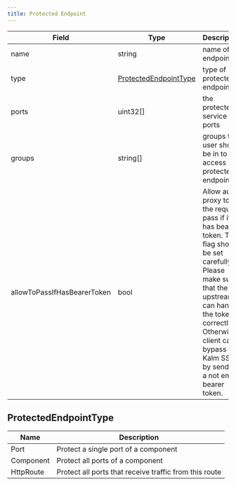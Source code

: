 ```yaml
---
title: Protected Endpoint
---
```


| Field                       | Type                                            | Description                                                  | Required |
| --------------------------- | ----------------------------------------------- | ------------------------------------------------------------ | -------- |
| name                        | string                                          | name of the endpoint                                         | True     |
| type                        | [ProtectedEndpointType](#protectedendpointtype) | type of protected endpoint                                   | True     |
| ports                       | uint32[]                                        | the protected service ports                                  | False    |
| groups                      | string[]                                        | groups the user should be in to access protected endpoint.   | False    |
| allowToPassIfHasBearerToken | bool                                            | Allow auth proxy to let the request pass if it has bearer token. This flag should be set carefully. Please make sure that the upstream can handle the token correctly. Otherwise, client can bypass Kalm SSO by sending a not empty bearer token. | False    |

## ProtectedEndpointType

| Name      | Description                                            |
| --------- | ------------------------------------------------------ |
| Port      | Protect a single port of a component                   |
| Component | Protect all ports of a component                       |
| HttpRoute | Protect all ports that receive traffic from this route |

